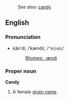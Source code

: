 :''See also:'' [[candy]]
==English==
===Pronunciation===
*kăn'di, /ˈkændi/, /<tt>"k{ndi</tt>/
*:[[Rhymes:English:-ændi|Rhymes: -ændi]]
===Proper noun===
'''Candy'''

#A female [[given name]].